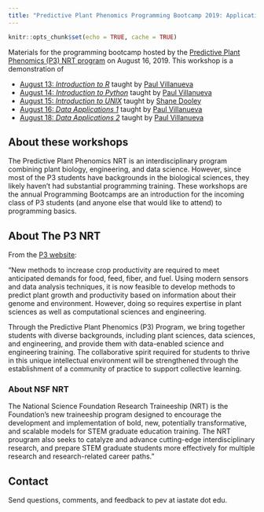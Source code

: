 ```yaml
---
title: "Predictive Plant Phenomics Programming Bootcamp 2019: Applications 2"
---
```


```r
knitr::opts_chunk$set(echo = TRUE, cache = TRUE)
```

Materials for the programming bootcamp hosted by the [Predictive Plant Phenomics (P3) NRT program][p3-landing] on August 16, 2019. This workshop is a demonstration of 

* [August 13: *Introduction to R*][intro-to-r] taught by [Paul Villanueva][paul-github]
* [August 14: *Introduction to Python*][intro-to-python] taught by [Paul Villanueva][paul-github]
* [August 15: *Introduction to UNIX*][intro-to-unix] taught by [Shane Dooley][shane-github]
* [August 16: *Data Applications 1*][data-1] taught by [Paul Villanueva][paul-github]
* [August 18: *Data Applications 2*][data-2] taught by [Paul Villanueva][paul-github] 

## About these workshops

The Predictive Plant Phenomics NRT is an interdisciplinary program combining plant biology, engineering, and data science.  However, since most of the P3 students have backgrounds in the biological sciences, they likely haven't had substantial programming training.  These workshops are the annual Programming Bootcamps are an introduction for the incoming class of P3 students (and anyone else that would like to attend) to programming basics.

## About The P3 NRT

From the [P3 website][p3-landing]:

"New methods to increase crop productivity are required to meet anticipated demands for food, feed, fiber, and fuel. Using modern sensors and data analysis techniques, it is now feasible to develop methods to predict plant growth and productivity based on information about their genome and environment. However, doing so requires expertise in plant sciences as well as computational sciences and engineering.

Through the Predictive Plant Phenomics (P3) Program, we bring together students with diverse backgrounds, including plant sciences, data sciences, and engineering, and provide them with data-enabled science and engineering training. The collaborative spirit required for students to thrive in this unique intellectual environment will be strengthened through the establishment of a community of practice to support collective learning. 

### About NSF NRT

The National Science Foundation Research Traineeship (NRT) is the Foundation's new traineeship program designed to encourage the development and implementation of bold, new, potentially transformative, and scalable models for STEM graduate education training. The NRT prougram also seeks to catalyze and advance cutting-edge interdisciplinary research, and prepare STEM graduate students more effectively for multiple research and research-related career paths."

## Contact

Send questions, comments, and feedback to pev at iastate dot edu.

[p3-landing]: https://www.predictivephenomicsinplants.iastate.edu/
[intro-to-r]: https://pommevilla.github.io/p3.bootcamp.r.2019/ 
[intro-to-python]: https://github.com/pommevilla/p3.bootcamp.python.2019
[paul-github]: https://github.com/pommevilla
[intro-to-unix]: https://github.com/skDooley/shell_tutorial
[shane-github]: https://github.com/skDooley
[data-1]: https://github.com/pommevilla/p3.bootcamp.da1.2019
[data-2]: https://github.com/pommevilla/p3.bootcamp.da2.2019
